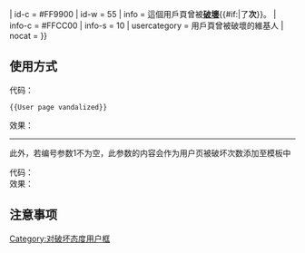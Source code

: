 <includeonly>{{userbox
| id = vn{{#if:{{{1|}}}|-{{{1}}}}}
| id-c = #FF9900
| id-w = 55
| info = 這個用戶頁曾被'''[[Wikipedia:破坏|破壞]]'''{{#if:{{{1|}}}|了'''{{{1}}}次'''}}。
| info-c = #FFCC00
| info-s = 10
| usercategory  = 用戶頁曾被破壞的維基人
| nocat = {{{nocat|}}}
}}</includeonly><noinclude>
==使用方式==
;代码：
<pre>{{User page vandalized}}</pre>
;效果：
{{User page vandalized}}{{clear2}}
----
此外，若编号参数1不为空，此参数的内容会作为用户页被破坏次数添加至模板中
;代码：<pre>{{User page vandalized|42}}</pre>
;效果：
{{User page vandalized|42}}{{clear2}}

==注意事项==
{{自动分类|用戶頁曾被破壞的維基人}}
[[Category:对破坏态度用户框]]
</noinclude>